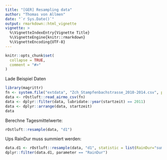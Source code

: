 ```yaml
---
title: "[GER] Resampling data"
author: "Thomas von Allmen"
date: "`r Sys.Date()`"
output: rmarkdown::html_vignette
vignette: >
  %\VignetteIndexEntry{Vignette Title}
  %\VignetteEngine{knitr::rmarkdown}
  %\VignetteEncoding{UTF-8}
---
```


```r
knitr::opts_chunk$set(
  collapse = TRUE,
  comment = "#>"
)
```

Lade Beispiel Daten

```r
library(magrittr)
fn <- system.file("extdata", "Zch_Stampfenbachstrasse_2010-2014.csv", package = "rOstluft.data", mustWork = TRUE)
data <- rOstluft::read_airmo_csv(fn)
data <- dplyr::filter(data, lubridate::year(startzeit) == 2011)
data <- dplyr::arrange(data, startzeit)
data
```

Berechne Tagesmittelwerte:
```r
rOstluft::resample(data, "d1")
```

Ups RainDur muss summiert werden:
```r
data.d1 <- rOstluft::resample(data, "d1", statistic = list(RainDur="sum"))
dplyr::filter(data.d1, parameter == "RainDur")
```



